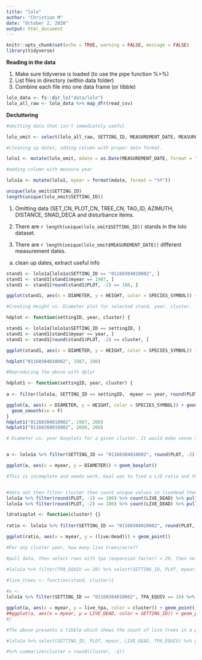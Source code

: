 ```yaml
---
title: "lolo"
author: "Christian M"
date: "October 2, 2020"
output: html_document
---
```


```r
knitr::opts_chunk$set(echo = TRUE, warning = FALSE, message = FALSE)
library(tidyverse)
```

**Reading in the data**

1. Make sure tidyverse is loaded (to use the pipe function %>%)
2. List files in directory (within data folder)
3. Combine each file into one data frame (or tibble)

```r
lolo_data <- fs::dir_ls("data/lolo")
lolo_all_raw <- lolo_data %>% map_dfr(read_csv)
```

**Decluttering**



```r
#omitting data that isn't immediately useful

lolo_omit <- select(lolo_all_raw, SETTING_ID, MEASUREMENT_DATE, MEASUREMENT_NO, PURPOSE_CODE, PLOT, SUBPLOT, LIVE_DEAD, SPECIES_SYMBOL, DIAMETER, TPA_EQUIV, BASAL_AREA_EQUIV, HEIGHT, CROWN_RATIO, CROWN_CLASS, AGE, RADIAL_GROWTH, HEIGHT_GROWTH)

#cleaning up dates, adding column with proper date format.

lolo1 <- mutate(lolo_omit, mdate = as.Date(MEASUREMENT_DATE, format = "%m/%d/%Y"))

#adding column with measure year

lolo1a <- mutate(lolo1, myear = format(mdate, format = "%Y"))

unique(lolo_omit$SETTING_ID)
length(unique(lolo_omit$SETTING_ID))
```

1. Omitting data (SET_CN, PLOT_CN, TREE_CN, TAG_ID, AZIMUTH, DISTANCE, SNAD_DECA and disturbance items.

2. There are `r length(unique(lolo_omit$SETTING_ID))` stands in the lolo dataset.

3. There are `r length(unique(lolo_omit$MEASUREMENT_DATE))` different measurement dates.
a. clean up dates, extract useful info




```r
stand1 <- lolo1a[lolo1a$SETTING_ID == "01160304010002", ]
stand1 <- stand1[stand1$myear == 1987, ]
stand1 <- stand1[round(stand1$PLOT, -2) == 100, ]
```


```r
ggplot(stand1, aes(x = DIAMETER, y = HEIGHT, color = SPECIES_SYMBOL)) + geom_point() + geom_smooth(se = F)
```



```r

#Creating Height vs. Diameter plot for selected stand, year, cluster.

hdplot <- function(settingID, year, cluster) {

stand1 <- lolo1a[lolo1a$SETTING_ID == settingID, ]
stand1 <- stand1[stand1$myear == year, ]
stand1 <- stand1[round(stand1$PLOT, -2) == cluster, ]

ggplot(stand1, aes(x = DIAMETER, y = HEIGHT, color = SPECIES_SYMBOL)) + geom_point() + geom_smooth(se = F)}

hdplot("01160304010002", 1987, 200)
```



```r

#Reproducing the above with dplyr

hdplot1 <- function(settingID, year, cluster) {
  
a <- filter(lolo1a, SETTING_ID == settingID,  myear == year, round(PLOT, -2) == cluster)

ggplot(a, aes(x = DIAMETER, y = HEIGHT, color = SPECIES_SYMBOL)) + geom_point() +
  geom_smooth(se = F)
}
hdplot1("01160304010002", 1987, 200)
hdplot1("01160304010002", 2000, 200)
```

```r
# Diameter vs. year boxplots for a given cluster. It would make sense to show mean diameter or QMD and exclude the sublplot data


a <- lolo1a %>% filter(SETTING_ID == "01160304010002", round(PLOT, -2) == 100, SPECIES_SYMBOL == "ABLA")

ggplot(a, aes(x = myear, y = DIAMETER)) + geom_boxplot()

```




```r
#This is incomplete and needs work. Goal was to find a L/D ratio and then plot it. 


#data set then filter cluster then count unique values in livedead then extract the vector then extract desired value from vecture (Live) / "" (Dead)
lolo1a %>% filter(round(PLOT, -2) == 100) %>% count(LIVE_DEAD) %>% pull(n) %>% nth(2)/
lolo1a %>% filter(round(PLOT, -2) == 100) %>% count(LIVE_DEAD) %>% pull(n) %>% nth(1)

ldratioplot <- function(cluster) {}
  
ratio <- lolo1a %>% filter(SETTING_ID == "01160304010002", round(PLOT, -2) == 200) %>% mutate(live = lolo1a %>% count(LIVE_DEAD) %>% pull(n) %>% nth(2), dead = lolo1a %>% count(LIVE_DEAD) %>% pull(n) %>% nth(1))

ggplot(ratio, aes(x = myear, y = (live/dead))) + geom_point()


```

```r
#For any cluster year, how many live trees/acre??

#pull data, then select rows with tpa (expansion factor) = 20, then select desired variables (columns) then, group by (this is only a formality), then turn L's into 1's while omitting D's, then count the 1's and compress each plot into one row per measure year, then rename variable

#lolo1a %>% filter(TPA_EQUIV == 20) %>% select(SETTING_ID, PLOT, myear, LIVE_DEAD, TPA_EQUIV) %>% group_by(SETTING_ID, cluster = PLOT, myear, LIVE_DEAD, tpa = TPA_EQUIV) %>% summarize(LIVE_DEAD = str_count(LIVE_DEAD, "L")) %>% summarize(LIVE_DEAD = sum(LIVE_DEAD)) %>% rename(live_trees = LIVE_DEAD) %>% mutate(live_tpa = live_trees*tpa)

#live_trees <- function(stand, cluster){
  
#a <- 
lolo1a %>% filter(SETTING_ID == "01160304010002", TPA_EQUIV == 20) %>% select(SETTING_ID, PLOT, myear, LIVE_DEAD, TPA_EQUIV) %>% group_by(SETTING_ID, cluster = PLOT, myear, LIVE_DEAD, tpa = TPA_EQUIV) %>% summarize(LIVE_DEAD = str_count(LIVE_DEAD, "L")) %>% summarize(LIVE_DEAD = sum(LIVE_DEAD)) %>% rename(live_trees = LIVE_DEAD) %>% mutate(live_tpa = live_trees*tpa)

ggplot(a, aes(x = myear, y = live_tpa, color = cluster)) + geom_point()
##ggplot(a, aes(x = myear, y = LIVE_DEAD, color = SETTING_ID)) + geom_point()
#}

#The above presents a tibble which shows the count of live trees in a plot cluster at a given year. Current issue: the average tpa column is confounded by subplot data

#lolo1a %>% select(SETTING_ID, PLOT, myear, LIVE_DEAD, TPA_EQUIV) %>% group_by(SETTING_ID, PLOT, myear, LIVE_DEAD, TPA_EQUIV) %>% summarize(LIVE_DEAD = str_count(LIVE_DEAD, "L")) %>% summarize(LIVE_DEAD = sum(LIVE_DEAD))

#%>% summarize(cluster = round(cluster, -2))
```


